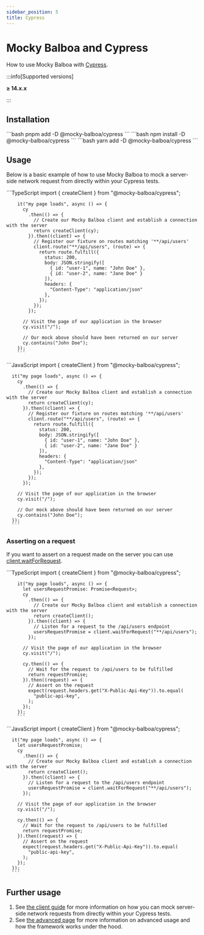 ```yaml
---
sidebar_position: 5
title: Cypress
---
```


# Mocky Balboa and Cypress

How to use Mocky Balboa with [Cypress](https://www.cypress.io/).

:::info[Supported versions]

__≥ 14.x.x__

:::

## Installation

<Tabs groupId="package-manager">
  <TabItem value="pnpm" label="pnpm" default>
      ```bash
      pnpm add -D @mocky-balboa/cypress
      ```
    </TabItem>
  <TabItem value="npm" label="npm">
    ```bash
    npm install -D @mocky-balboa/cypress
    ```
  </TabItem>
  <TabItem value="yarn" label="yarn">
    ```bash
    yarn add -D @mocky-balboa/cypress
    ```
  </TabItem>
</Tabs>

## Usage

Below is a basic example of how to use Mocky Balboa to mock a server-side network request from directly within your Cypress tests.

<Tabs groupId="javascript-language">
  <TabItem value="typescript" label="TypeScript" default>
        ```TypeScript
        import { createClient } from "@mocky-balboa/cypress";

        it("my page loads", async () => {
          cy
            .then(() => {
              // Create our Mocky Balboa client and establish a connection with the server
              return createClient(cy);
            }).then((client) => {
              // Register our fixture on routes matching '**/api/users'
              client.route("**/api/users", (route) => {
                return route.fulfill({
                  status: 200,
                  body: JSON.stringify([
                    { id: "user-1", name: "John Doe" },
                    { id: "user-2", name: "Jane Doe" }
                  ]),
                  headers: {
                    "Content-Type": "application/json"
                  },
                });
              });
            });

          // Visit the page of our application in the browser
          cy.visit("/");

          // Our mock above should have been returned on our server
          cy.contains("John Doe");
        });
        ```
  </TabItem>
  <TabItem value="javascript" label="JavaScript">
      ```JavaScript
      import { createClient } from "@mocky-balboa/cypress";

      it("my page loads", async () => {
        cy
          .then(() => {
            // Create our Mocky Balboa client and establish a connection with the server
            return createClient(cy);
          }).then((client) => {
            // Register our fixture on routes matching '**/api/users'
            client.route("**/api/users", (route) => {
              return route.fulfill({
                status: 200,
                body: JSON.stringify([
                  { id: "user-1", name: "John Doe" },
                  { id: "user-2", name: "Jane Doe" }
                ]),
                headers: {
                  "Content-Type": "application/json"
                },
              });
            });
          });

        // Visit the page of our application in the browser
        cy.visit("/");

        // Our mock above should have been returned on our server
        cy.contains("John Doe");
      });
      ```
  </TabItem>
</Tabs>

### Asserting on a request

If you want to assert on a request made on the server you can use [client.waitForRequest](../client-guide/client#waiting-for-a-request).

<Tabs groupId="javascript-language">
  <TabItem value="typescript" label="TypeScript" default>
        ```TypeScript
        import { createClient } from "@mocky-balboa/cypress";

        it("my page loads", async () => {
          let usersRequestPromise: Promise<Request>;
          cy
            .then(() => {
              // Create our Mocky Balboa client and establish a connection with the server
              return createClient();
            }).then((client) => {
              // Listen for a request to the /api/users endpoint
              usersRequestPromise = client.waitForRequest("**/api/users");
            });

          // Visit the page of our application in the browser
          cy.visit("/");

          cy.then(() => {
            // Wait for the request to /api/users to be fulfilled
            return requestPromise;
          }).then((request) => {
            // Assert on the request
            expect(request.headers.get("X-Public-Api-Key")).to.equal(
              "public-api-key",
            );
          });
        });
        ```
  </TabItem>
  <TabItem value="javascript" label="JavaScript">
      ```JavaScript
      import { createClient } from "@mocky-balboa/cypress";

      it("my page loads", async () => {
        let usersRequestPromise;
        cy
          .then(() => {
            // Create our Mocky Balboa client and establish a connection with the server
            return createClient();
          }).then((client) => {
            // Listen for a request to the /api/users endpoint
            usersRequestPromise = client.waitForRequest("**/api/users");
          });

        // Visit the page of our application in the browser
        cy.visit("/");

        cy.then(() => {
          // Wait for the request to /api/users to be fulfilled
          return requestPromise;
        }).then((request) => {
          // Assert on the request
          expect(request.headers.get("X-Public-Api-Key")).to.equal(
            "public-api-key",
          );
        });
      });
      ```
  </TabItem>
</Tabs>

## Further usage

1. See [the client guide](../client-guide/client) for more information on how you can mock server-side network requests from directly within your Cypress tests.
1. See [the advanced page](../advanced) for more information on advanced usage and how the framework works under the hood.
